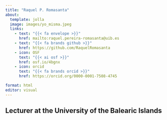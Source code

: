```yaml
---
title: "Raquel P. Romasanta"
about:
  template: jolla
  image: images/yo_misma.jpeg
  links: 
    - text: "{{< fa envelope >}}" 
      href: mailto:raquel.pereira-romasanta@uib.es
    - text: "{{< fa brands github >}}" 
      href: https://github.com/RaquelRomasanta
    - icon: OSF
      text: "{{< ai osf >}}"
      href: osf.io/4bgnx
    - icon: orcid
      text: "{{< fa brands orcid >}}" 
      href: https://orcid.org/0000-0001-7508-4745

format: html
editor: visual
---
```


## Lecturer at the University of the Balearic Islands
